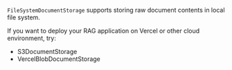 `FileSystemDocumentStorage` supports storing raw document contents in local file system.

If you want to deploy your RAG application on Vercel or other cloud environment, try:

- S3DocumentStorage
- VercelBlobDocumentStorage
